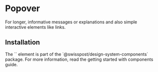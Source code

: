 
<Meta of={PopoverStories} />

# Popover

<div className="lead">
  For longer, informative messages or explanations and also simple interactive elements like links.
</div>

<Canvas of={PopoverStories.Default} />
<Controls of={PopoverStories.Default} />

## Installation

<div>
  The `<post-popover>` element is part of the `@swisspost/design-system-components` package. For more information, read the <LinkTo kind="getting-started-components" story="docs">getting started with components guide</LinkTo>.
</div>
